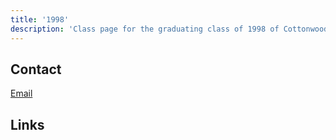 ```yaml
---
title: '1998'
description: 'Class page for the graduating class of 1998 of Cottonwood High School.'
---
```


## Contact

[Email](mailto:chscolts98@gmail.com)

## Links


<CardGrid>
  <LinkCard
    title="Class of 1998 Facebook"
    href="https://www.facebook.com/cottonwoodhighclassof98"
    description="Official Facebook page to follow."
  />
</CardGrid>
